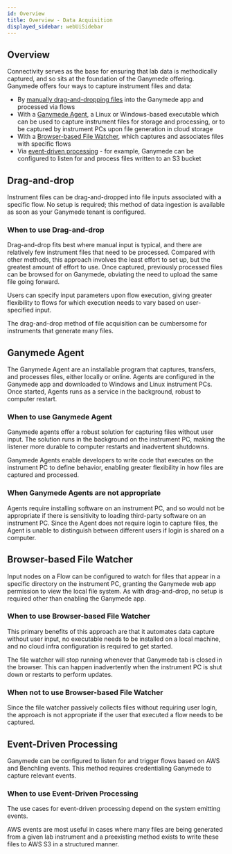 ```yaml
---
id: Overview
title: Overview - Data Acquisition
displayed_sidebar: webUiSidebar
---
```


## Overview

Connectivity serves as the base for ensuring that lab data is methodically captured, and so sits at the foundation of the Ganymede offering.  Ganymede offers four ways to capture instrument files and data:

- By [manually drag-and-dropping files](../FlowView.mdx) into the Ganymede app and processed via flows
- With a [Ganymede Agent](./Agent.mdx), a Linux or Windows-based executable which can be used to capture instrument files for storage and processing, or to be captured by instrument PCs upon file generation in cloud storage
- With a [Browser-based File Watcher](./FileWatcher.mdx), which captures and associates files with specific flows
- Via [event-driven processing](#event-driven-processing) - for example, Ganymede can be configured to listen for and process files written to an S3 bucket

## Drag-and-drop

Instrument files can be drag-and-dropped into file inputs associated with a specific flow.  No setup is required; this method of data ingestion is available as soon as your Ganymede tenant is configured.

### When to use Drag-and-drop

Drag-and-drop fits best where manual input is typical, and there are relatively few instrument files that need to be processed.  Compared with other methods, this approach involves the least effort to set up, but the greatest amount of effort to use.  Once captured, previously processed files can be browsed for on Ganymede, obviating the need to upload the same file going forward.

Users can specify input parameters upon flow execution, giving greater flexibility to flows for which execution needs to vary based on user-specified input.

The drag-and-drop method of file acquisition can be cumbersome for instruments that generate many files.

## Ganymede Agent

The Ganymede Agent are an installable program that captures, transfers, and processes files, either locally or online.  Agents are configured in the Ganymede app and downloaded to Windows and Linux instrument PCs.  Once started, Agents runs as a service in the background, robust to computer restart.

### When to use Ganymede Agent

Ganymede agents offer a robust solution for capturing files without user input.  The solution runs in the background on the instrument PC, making the listener more durable to computer restarts and inadvertent shutdowns.

Ganymede Agents enable developers to write code that executes on the instrument PC to define behavior, enabling greater flexibility in how files are captured and processed.

### When Ganymede Agents are not appropriate

Agents require installing software on an instrument PC, and so would not be appropriate if there is sensitivity to loading third-party software on an instrument PC.  Since the Agent does not require login to capture files, the Agent is unable to distinguish between different users if login is shared on a computer.

## Browser-based File Watcher

Input nodes on a Flow can be configured to watch for files that appear in a specific directory on the instrument PC, granting the Ganymede web app permission to view the local file system.  As with drag-and-drop, no setup is required other than enabling the Ganymede app.  

### When to use Browser-based File Watcher

This primary benefits of this approach are that it automates data capture without user input, no executable needs to be installed on a local machine, and no cloud infra configuration is required to get started.  

The file watcher will stop running whenever that Ganymede tab is closed in the browser. This can happen inadvertently when the instrument PC is shut down or restarts to perform updates.

### When not to use Browser-based File Watcher

Since the file watcher passively collects files without requiring user login, the approach is not appropriate if the user that executed a flow needs to be captured.  

## Event-Driven Processing

Ganymede can be configured to listen for and trigger flows based on AWS and Benchling events.  This method requires credentialing Ganymede to capture relevant events.

### When to use Event-Driven Processing

The use cases for event-driven processing depend on the system emitting events.  

AWS events are most useful in cases where many files are being generated from a given lab instrument and a preexisting method exists to write these files to AWS S3 in a structured manner.
